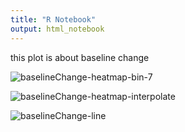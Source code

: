 ```yaml
---
title: "R Notebook"
output: html_notebook
---
```

this plot is about baseline change

![](BWplots/baselineChange-heatmap-bin-7.png "baselineChange-heatmap-bin-7")

![](BWplots/baselineChange-heatmap-interpolate.png "baselineChange-heatmap-interpolate")

![](BWplots/baselineChange-line.png "baselineChange-line")
